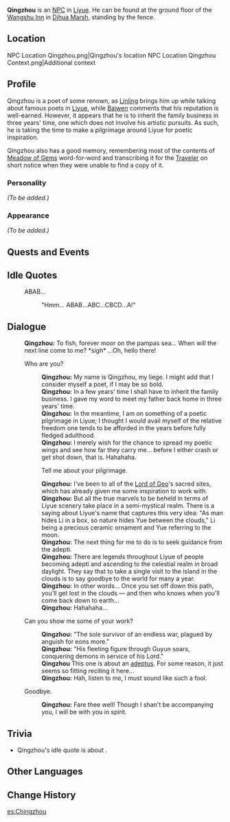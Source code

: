 {{Meta
<!-- REMOVE THIS TEMPLATE AFTER ADDING MISSING INFO -->
|missing_NPC_profile  = yes
}}
{{Character Infobox
|region           = Liyue
|image            = NPC Qingzhou.png
|title            = Poet
|type             = NPC
}}
'''Qingzhou''' is an [[NPC]] in [[Liyue]]. He can be found at the ground floor of the [[Wangshu Inn]] in [[Dihua Marsh]], standing by the fence.

==Location==
<gallery>
NPC Location Qingzhou.png|Qingzhou's location
NPC Location Qingzhou Context.png|Additional context
</gallery>

==Profile==
<!-- detailed story/lore information goes here -->
Qingzhou is a poet of some renown, as [[Linling]] brings him up while talking about famous poets in [[Liyue]], while [[Baiwen]] comments that his reputation is well-earned. However, it appears that he is to inherit the family business in three years' time, one which does not involve his artistic pursuits. As such, he is taking the time to make a pilgrimage around Liyue for poetic inspiration.

Qingzhou also has a good memory, remembering most of the contents of [[Meadow of Gems]] word-for-word and transcribing it for the [[Traveler]] on short notice when they were unable to find a copy of it.

===Personality===
''(To be added.)''

===Appearance===
''(To be added.)''

==Quests and Events==
{{Quests and Events}}

==Idle Quotes==
{{Dialogue start}}
: {{DIcon|Idle}} ABAB...
:: {{A|VO Qingzhou 01.ogg}} "Hmm... ABAB...ABC...CBCD...A!"
{{Dialogue end}}

==Dialogue==
{{Dialogue start}}
:'''Qingzhou:''' To fish, forever moor on the pampas sea... When will the next line come to me? *sigh* ...Oh, hello there!
:{{DIcon}} Who are you?
::'''Qingzhou:''' My name is Qingzhou, my liege. I might add that I consider myself a poet, if I may be so bold.
::'''Qingzhou:''' In a few years' time I shall have to inherit the family business. I gave my word to meet my father back home in three years' time.
::'''Qingzhou:''' In the meantime, I am on something of a poetic pilgrimage in Liyue; I thought I would avail myself of the relative freedom one tends to be afforded in the years before fully fledged adulthood.
::'''Qingzhou:''' I merely wish for the chance to spread my poetic wings and see how far they carry me... before I either crash or get shot down, that is. Hahahaha.
::{{DIcon}} Tell me about your pilgrimage.
::'''Qingzhou:''' I've been to all of the [[Zhongli|Lord of Geo]]'s sacred sites, which has already given me some inspiration to work with.
::'''Qingzhou:''' But all the true marvels to be beheld in terms of Liyue scenery take place in a semi-mystical realm. There is a saying about Liyue's name that captures this very idea: "As man hides Li in a box, so nature hides Yue between the clouds," Li being a precious ceramic ornament and Yue referring to the moon.
::'''Qingzhou:''' The next thing for me to do is to seek guidance from the adepti.
::'''Qingzhou:''' There are legends throughout Liyue of people becoming adepti and ascending to the celestial realm in broad daylight. They say that to take a single visit to the island in the clouds is to say goodbye to the world for many a year.
::'''Qingzhou:''' In other words... Once you set off down this path, you'll get lost in the clouds &mdash; and then who knows when you'll come back down to earth...
::'''Qingzhou:''' Hahahaha...
:{{DIcon}} Can you show me some of your work?
::'''Qingzhou:''' "The sole survivor of an endless war, plagued by anguish for eons more."
::'''Qingzhou:''' "His fleeting figure through Guyun soars, conquering demons in service of his Lord."
::'''Qingzhou''' This one is about an [[Xiao|adeptus]]. For some reason, it just seems so fitting reciting it here...
::'''Qingzhou:''' Hah, listen to me, I must sound like such a fool.
:{{DIcon}} Goodbye.
::'''Qingzhou:''' Fare thee well! Though I shan't be accompanying you, I will be with you in spirit.
{{Dialogue end}}

==Trivia==
* Qingzhou's idle quote is about {{w|rhyme scheme}}.

==Other Languages==
{{Other Languages
|default_hidden = 1
|en      = Qingzhou
|zhs     = 清昼
|zhs_rm  = Qīngzhòu
|zht     = 清晝
|zht_rm  = Qīngzhòu
|ja      = 清昼
|ja_rm   = Seichuu{{Assumed}}
|ko      = 청주
|ko_rm   = Cheongju
|es      = Chingzhou
|fr      = Qingzhou
|ru      = Цин Чжоу
|th      = Qingzhou
|vi      = Qingzhou
|de      = Qingzhou
|id      = Qingzhou
|pt      = Qingzhou
|tr      = Qingzhou
|it      = Qingzhou
}}

==Change History==
{{Change History|1.0}}

[[es:Chingzhou]]